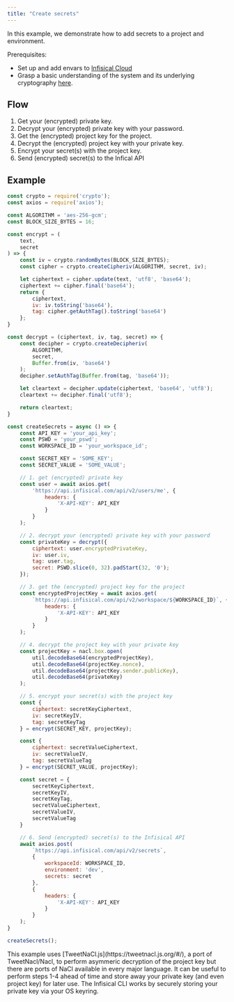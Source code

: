 ```yaml
---
title: "Create secrets"
---
```


In this example, we demonstrate how to add secrets to a project and environment.

Prerequisites:

- Set up and add envars to [Infisical Cloud](https://app.infisical.com)
- Grasp a basic understanding of the system and its underlying cryptography [here](/api-reference/overview/introduction).

## Flow

1. Get your (encrypted) private key.
2. Decrypt your (encrypted) private key with your password.
3. Get the (encrypted) project key for the project.
4. Decrypt the (encrypted) project key with your private key.
5. Encrypt your secret(s) with the project key.
6. Send (encrypted) secret(s) to the Infical API

## Example

```js
const crypto = require('crypto');
const axios = require('axios');

const ALGORITHM = 'aes-256-gcm';
const BLOCK_SIZE_BYTES = 16;

const encrypt = (
	text,
	secret
) => {
	const iv = crypto.randomBytes(BLOCK_SIZE_BYTES);
	const cipher = crypto.createCipheriv(ALGORITHM, secret, iv);

	let ciphertext = cipher.update(text, 'utf8', 'base64');
	ciphertext += cipher.final('base64');
	return {
		ciphertext,
		iv: iv.toString('base64'),
		tag: cipher.getAuthTag().toString('base64')
	};
}

const decrypt = (ciphertext, iv, tag, secret) => {
	const decipher = crypto.createDecipheriv(
		ALGORITHM,
		secret,
		Buffer.from(iv, 'base64')
	);
	decipher.setAuthTag(Buffer.from(tag, 'base64'));

	let cleartext = decipher.update(ciphertext, 'base64', 'utf8');
	cleartext += decipher.final('utf8');

	return cleartext;
}

const createSecrets = async () => {
	const API_KEY = 'your_api_key';
	const PSWD = 'your_pswd';
	const WORKSPACE_ID = 'your_workspace_id';

	const SECRET_KEY = 'SOME_KEY';
    const SECRET_VALUE = 'SOME_VALUE';

	// 1. get (encrypted) private key
	const user = await axios.get(
		'https://api.infisical.com/api/v2/users/me', {
			headers: {
				'X-API-KEY': API_KEY
			}
		}
	);

	// 2. decrypt your (encrypted) private key with your password
	const privateKey = decrypt({
		ciphertext: user.encryptedPrivateKey,
		iv: user.iv,
		tag: user.tag,
		secret: PSWD.slice(0, 32).padStart(32, '0');
	});

	// 3. get the (encrypted) project key for the project
	const encryptedProjectKey = await axios.get(
		`https://api.infisical.com/api/v2/workspace/${WORKSPACE_ID}`, {
			headers: {
				'X-API-KEY': API_KEY
			}
		}
	);

	// 4. decrypt the project key with your private key
	const projectKey = nacl.box.open(
		util.decodeBase64(encryptedProjectKey),
		util.decodeBase64(projectKey.nonce),
		util.decodeBase64(projectKey.sender.publicKey),
		util.decodeBase64(privateKey)
	);

	// 5. encrypt your secret(s) with the project key
	const {
		ciphertext: secretKeyCiphertext,
		iv: secretKeyIV,
		tag: secretKeyTag
	} = encrypt(SECRET_KEY, projectKey);

	const {
		ciphertext: secretValueCiphertext,
		iv: secretValueIV,
		tag: secretValueTag
	} = encrypt(SECRET_VALUE, projectKey);

	const secret = {
		secretKeyCiphertext,
		secretKeyIV,
		secretKeyTag,
		secretValueCiphertext,
		secretValueIV,
		secretValueTag
	}

	// 6. Send (encrypted) secret(s) to the Infisical API
	await axios.post(
		`https://api.infisical.com/api/v2/secrets`,
		{
			workspaceId: WORKSPACE_ID,
			environment: 'dev',
			secrets: secret
		},
		{
			headers: {
				'X-API-KEY': API_KEY
			}
		}
	);
}

createSecrets();
```

<Info>
  This example uses [TweetNaCl.js](https://tweetnacl.js.org/#/), a port of
  TweetNacl/Nacl, to perform asymmeric decryption of the project key but there
  are ports of NaCl available in every major language.
</Info>
<Tip>
  It can be useful to perform steps 1-4 ahead of time and store away your
  private key (and even project key) for later use. The Infisical CLI works by
  securely storing your private key via your OS keyring.
</Tip>
